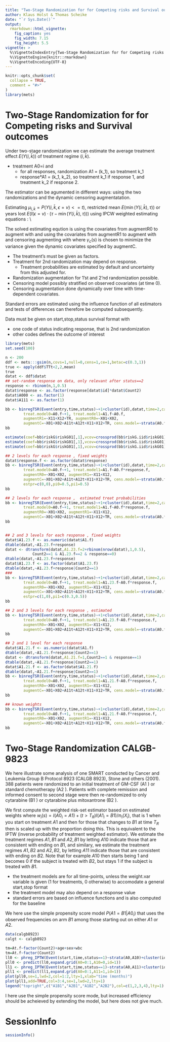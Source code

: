 ```yaml
---
title: "Two-Stage Randomization for for Competing risks and Survival outcomes"
author: Klaus Holst & Thomas Scheike
date: "`r Sys.Date()`"
output:
  rmarkdown::html_vignette:
    fig_caption: yes
    fig_width: 7.15
    fig_height: 5.5        
vignette: >
  %\VignetteIndexEntry{Two-Stage Randomization for for Competing risks and Survival outcomes}
  %\VignetteEngine{knitr::rmarkdown}
  %\VignetteEncoding{UTF-8}
---
```


```r
knitr::opts_chunk$set(
  collapse = TRUE,
  comment = "#>"
)
library(mets)
```

Two-Stage Randomization for for Competing risks and Survival outcomes
=====================================================================

 Under two-stage randomization we can estimate the average treatment effect $E(Y(i,\bar k))$ of treatment regime $(i,\bar k)$. 

   - treatment A0=i
and 
     -  for all responses, randomization A1 = (k_1), so treatment k_1 
     -  response*A1 = (k_1, k_2), so treatment k_1 if response 1, and treatment k_2 if response 2.

 The estimator can be agumented in different ways: using the two randomizations and the dynamic censoring augmentatation.

Estimating  $\mu_{i,\bar k} = P(Y(i,\bar k,\epsilon=v) <= t)$, restricted mean
$E( \min(Y(i,\bar k),\tau))$  or years lost $E( I(\epsilon=v) \cdot (\tau  -  \min(Y(i,\bar k),\tau)))$ 
using IPCW weighted estimating equations : \\

 The solved estimating eqution is 
 \begin{align*}
 \sum_i  \frac{I(min(T_i,t) < G_i)}{G_c(min(T_i ,t))} I(T \leq t, \epsilon=1 ) - AUG_0 - AUG_1 + AUG_C  -  p(i,j)) = 0 
 \end{align*}
 using the covariates from augmentR0 to augment with 
 \begin{align*}
 AUG_0 = \frac{A_0(i) - \pi_0(i)}{ \pi_0(i)} X_0 \gamma_0
 \end{align*}
 and  using the covariates from augmentR1 to augment with 
 \begin{align*}
 AUG_1 = \frac{A_0(i)}{\pi_0(i)} \frac{A_1(j) - \pi_1(j)}{ \pi_1(j)} X_1 \gamma_1
 \end{align*}
 and  censoring augmenting  with 
 \begin{align*}
  AUG_C =  \int_0^t \gamma_c(s)^T (e(s) - \bar e(s))  \frac{1}{G_c(s) } dM_c(s) 
 \end{align*}
 where $\gamma_c(s)$ is chosen to minimize the variance given the dynamic covariates specified by augmentC.


  - The treatment's must be given as factors. 
  - Treatment for 2nd randomization may depend on response.
      - Treatment probabilities are estimated by default and uncertainty from this adjusted for.
  - Randomization augmentation for 1'st and 2'nd randomization possible. 
  - Censoring model possibly stratified on observed covariates (at time 0). 
  - Censoring augmentation done dynamically over time  with time-dependent covariates. 

 Standard errors are estimated using the influence function  of all estimators and tests of differences can therefore be computed
 subsequently.


Data must be given on start,stop,status survival format with

 - one code of status indicating response, that is 2nd randomization
 - other codes defines the outcome of interest


```r
library(mets) 
set.seed(100)

n <- 200
ddf <- mets:::gsim(n,covs=1,null=0,cens=1,ce=1,betac=c(0.3,1))
true <- apply(ddf$TTt<2,2,mean)
true
datat <- ddf$datat
## set-random response on data, only relevant after status==2 
response <- rbinom(n,1,0.5)
datat$response <- as.factor(response[datat$id]*datat$Count2)
datat$A000 <- as.factor(1)
datat$A111 <- as.factor(1)

bb <- binregTSR(Event(entry,time,status)~+1+cluster(id),datat,time=2,cause=c(1),response.code=2,
		treat.model0=A0.f~+1, treat.model1=A1.f~A0.f,
		augmentR1=~X11+X12+TR, augmentR0=~X01+X02,
		augmentC=~X01+X02+A11t+A12t+X11+X12+TR, cens.model=~strata(A0.f))
bb

estimate(coef=bb$riskG$riskG01[,1],vcov=crossprod(bb$riskG.iid$riskG01))
estimate(coef=bb$riskG$riskG01[,1],vcov=crossprod(bb$riskG.iid$riskG01),f=function(p) c(p[1]/p[2],p[3]/p[4]))
estimate(coef=bb$riskG$riskG01[,1],vcov=crossprod(bb$riskG.iid$riskG01),f=function(p) c(p[1]-p[2],p[3]-p[4]))

```



```r
## 2 levels for each response , fixed weights 
datat$response.f <- as.factor(datat$response)
bb <- binregTSR(Event(entry,time,status)~+1+cluster(id),datat,time=2,cause=c(1),response.code=2,
		treat.model0=A0.f~+1, treat.model1=A1.f~A0.f*response.f,
		augmentR0=~X01+X02, augmentR1=~X11+X12,
		augmentC=~X01+X02+A11t+A12t+X11+X12+TR, cens.model=~strata(A0.f),
		estpr=c(0,0),pi0=0.5,pi1=0.5)
bb

## 2 levels for each response ,  estimated treat probabilities
bb <- binregTSR(Event(entry,time,status)~+1+cluster(id),datat,time=2,cause=c(1),response.code=2,
		treat.model0=A0.f~+1, treat.model1=A1.f~A0.f*response.f,
		augmentR0=~X01+X02, augmentR1=~X11+X12,
		augmentC=~X01+X02+A11t+A12t+X11+X12+TR, cens.model=~strata(A0.f),estpr=c(1,1))
bb


## 2 and 3 levels for each response , fixed weights 
datat$A1.23.f <- as.numeric(datat$A1.f)
dtable(datat,~A1.23.f+response)
datat <- dtransform(datat,A1.23.f=2+rbinom(nrow(datat),1,0.5),
		    Count2==1 & A1.23.f==2 & response==0)
dtable(datat,~A1.23.f+response)
datat$A1.23.f <- as.factor(datat$A1.23.f)
dtable(datat,~A1.23.f+response|Count2==1)
###
bb <- binregTSR(Event(entry,time,status)~+1+cluster(id),datat,time=2,cause=c(1),response.code=2,
		treat.model0=A0.f~+1, treat.model1=A1.23.f~A0.f*response.f,
		augmentR0=~X01+X02, augmentR1=~X11+X12,
		augmentC=~X01+X02+A11t+A12t+X11+X12+TR, cens.model=~strata(A0.f),
		estpr=c(1,0),pi1=c(0.3,0.5))
bb

## 2 and 3 levels for each response , estimated 
bb <- binregTSR(Event(entry,time,status)~+1+cluster(id),datat,time=2,cause=c(1),response.code=2,
		treat.model0=A0.f~+1, treat.model1=A1.23.f~A0.f*response.f,
		augmentR0=~X01+X02, augmentR1=~X11+X12,
		augmentC=~X01+X02+A11t+A12t+X11+X12+TR, cens.model=~strata(A0.f),estpr=c(1,1))
bb

## 2 and 1 level for each response 
datat$A1.21.f <- as.numeric(datat$A1.f)
dtable(datat,~A1.21.f+response|Count2==1)
datat <- dtransform(datat,A1.21.f=1,Count2==1 & response==1)
dtable(datat,~A1.21.f+response|Count2==1)
datat$A1.21.f <- as.factor(datat$A1.21.f)
dtable(datat,~A1.21.f+response|Count2==1)
bb <- binregTSR(Event(entry,time,status)~+1+cluster(id),datat,time=2,cause=c(1),response.code=2,
		treat.model0=A0.f~+1, treat.model1=A1.21.f~A0.f*response.f,
		augmentR0=~X01+X02, augmentR1=~X11+X12,
		augmentC=~X01+X02+A11t+A12t+X11+X12+TR, cens.model=~strata(A0.f),estpr=c(1,1))
bb

## known weights 
bb <- binregTSR(Event(entry,time,status)~+1+cluster(id),datat,time=2,cause=c(1),response.code=2,
		treat.model0=A0.f~+1, treat.model1=A1.21.f~A0.f*response.f,
		augmentR0=~X01+X02, augmentR1=~X11+X12,
		augmentC=~X01+X02+A11t+A12t+X11+X12+TR, cens.model=~strata(A0.f),estpr=c(1,0),pi1=c(0.5,1))
bb
```

Two-Stage Randomization CALGB-9823
==================================

We here illustrate some analysis of one SMART conducted by Cancer and
Leukemia Group B Protocol 8923 (CALGB 8923), Stone and others (2001). 
388 patients were randomized to an initial treatment of GM-CSF (A1 ) or standard chemotherapy
(A2 ). Patients with complete remission and informed consent to second stage were then re-randomized to
only cytarabine (B1 ) or cytarabine plus mitoxantrone (B2 ). 

We first compute the weighted risk-set  estimator based on estimated weights
\begin{align*}
\Lambda_{A1,B1}(t) & = \sum_i \int_0^t \frac{w_i(s)}{Y^w(s)} dN_i(s)
\end{align*}
where $w_i(s) = I(A0_i=A1) + (t>T_R) I(A1_i=B1)/\pi_1(X_i)$, that is 1 when you start on treatment $A1$ and
then for those that changes to $B1$ at time $T_R$ then is scaled up with the proportion doing this. This is equivalent to
the IPTW (inverse probability of treatment weighted estimator). We estimate 
the treatment regimes $A1, B1$ and $A2, B1$ by letting $A10$ indicate those that are consistent with ending on $B1$, and similary, we
estimate the treatment regimes $A1, B2$ and $A2, B2$, by letting $A11$ indicate those that are consistent with ending on $B2$.
Note that for example $A10$ then starts being $1$ and becomes $0$ if the subject is treated with $B2$, but stays $1$ if the subject is
treated with $B1$. 

  - the treatment models are for all time-points, unless  the weight.var variable is given  (1 for treatments, 0 otherwise) to accomodate a general start,stop format
  - the treatment model may also depend on a response value
  - standard errors are based on influence functions and is also computed for the baseline

We here use the simple propensity score model $P(A1=B1|A0_i)$ that uses the observed frequencies on arm $B1$ among those
starting out on either $A1$ or $A2$.


```r
data(calgb8923)
calgt <- calgb8923

tm=At.f~factor(Count2)+age+sex+wbc
tm=At.f~factor(Count2)
ll0 <- phreg_IPTW(Event(start,time,status==1)~strata(A0,A10)+cluster(id),calgt,treat.model=tm)
pll0 <- predict(ll0,expand.grid(A0=0:1,A10=0,id=1))
ll1 <- phreg_IPTW(Event(start,time,status==1)~strata(A0,A11)+cluster(id),calgt,treat.model=tm)
pll1 <- predict(ll1,expand.grid(A0=0:1,A11=1,id=1))
plot(pll0,se=1,lwd=2,col=1:2,lty=1,xlab="time (months)")
plot(pll1,add=TRUE,col=3:4,se=1,lwd=2,lty=1)
legend("topright",c("A1B1","A2B1","A1B2","A2B2"),col=c(1,2,3,4),lty=1)
```


I here use the simple propensity score mode, but increased efficiency should be acheieved by extending the model, 
but here does not give much.




SessionInfo
============


```r
sessionInfo()
```


